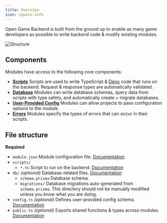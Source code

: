 ```yaml
---
title: Overview
icon: square-info
---
```


Open Game Backend is built from the ground up to enable as many game developers as possible to write backend code & modify existing modules.

![Structure](/images/structure.svg)

## Components

Modules have access to the following core components:

- [**Scripts**](/build/scripts) Scripts are used to write TypeScript & [Deno](https://deno.com/) code that runs on the backend. Request & response types are automatically validated.
- [**Database**](/build/database) Modules can write database schemas, query data from scripts with type safety, and automatically create + migrate databases.
- [**User-Provided Config**](/build/user-config) Modules can allow projects to pass configuration options to the module.
- [**Errors**](/build/errors) Modules specify the types of errors that can occur in their scripts.

## File structure

**Required**

- `module.json` Module configuration file. [Documentation](/build/module-config)
- `scripts/`
    - `*.ts` Script to run on the backend. [Documentation](/build/scripts)
- `db/` _(optional)_ Database-related files. [Documentation](/build/database)
    - `schema.prisma` Database schema.
    - `migrations/` Database migrations auto-generated from `schema.prisma`. This directory should not be manually modified unless you know what you are doing.
- `config.ts` _(optional)_ Defines user-provided config schema. [Documentation](/build/user-config)
- `public.ts` _(optional)_ Exports shared functions & types across modules. [Documentation](/build/public)
